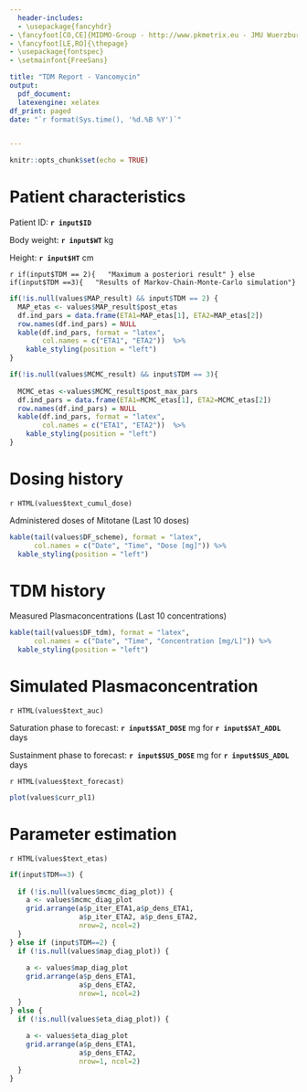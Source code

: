 ```yaml
---
  header-includes:
  - \usepackage{fancyhdr}
- \fancyfoot[CO,CE]{MIDMO-Group - http://www.pkmetrix.eu - JMU Wuerzburg - Pharmazie}
- \fancyfoot[LE,RO]{\thepage}
- \usepackage{fontspec}
- \setmainfont{FreeSans}

title: "TDM Report - Vancomycin"
output: 
  pdf_document:
  latexengine: xelatex
df_print: paged
date: "`r format(Sys.time(), '%d.%B %Y')`"


---
```

  \setmainfont{FreeSans}
\addtolength{\headheight}{1.0cm} 
\pagestyle{fancyplain} 
\rhead{\includegraphics[height=1.2cm]{./logo_rechts.png}} 
\lhead{\includegraphics[height=1.2cm]{./logo_links.png}}
\renewcommand{\headrulewidth}{0pt}


```r
knitr::opts_chunk$set(echo = TRUE)
```

# **Patient characteristics**


Patient ID: **`r input$ID`** 
  
  Body weight: **`r input$WT`** kg 

Height: **`r input$HT`** cm 

`r if(input$TDM == 2){
  "Maximum a posteriori result"
} else if(input$TDM ==3){
  "Results of Markov-Chain-Monte-Carlo simulation"}` 


``` r
if(!is.null(values$MAP_result) && input$TDM == 2) {
  MAP_etas <- values$MAP_result$post_etas
  df.ind_pars = data.frame(ETA1=MAP_etas[1], ETA2=MAP_etas[2])
  row.names(df.ind_pars) = NULL
  kable(df.ind_pars, format = "latex", 
        col.names = c("ETA1", "ETA2"))  %>%
    kable_styling(position = "left")
}

if(!is.null(values$MCMC_result) && input$TDM == 3){
  
  MCMC_etas <-values$MCMC_result$post_max_pars
  df.ind_pars = data.frame(ETA1=MCMC_etas[1], ETA2=MCMC_etas[2])
  row.names(df.ind_pars) = NULL
  kable(df.ind_pars, format = "latex", 
        col.names = c("ETA1", "ETA2"))  %>%
    kable_styling(position = "left")
}

```


# **Dosing history**

`r HTML(values$text_cumul_dose)`

Administered doses of Mitotane (Last 10 doses)

``` r
kable(tail(values$DF_scheme), format = "latex",
      col.names = c("Date", "Time", "Dose [mg]")) %>%
  kable_styling(position = "left")
```

# **TDM history**

Measured Plasmaconcentrations (Last 10 concentrations)

``` r
kable(tail(values$DF_tdm), format = "latex",
      col.names = c("Date", "Time", "Concentration [mg/L]")) %>%
  kable_styling(position = "left")
```

# **Simulated Plasmaconcentration**

`r HTML(values$text_auc)`

Saturation phase to forecast: **`r input$SAT_DOSE`** mg for **`r input$SAT_ADDL`** days  

Sustainment phase to forecast: **`r input$SUS_DOSE`** mg for **`r input$SUS_ADDL`** days  

`r HTML(values$text_forecast)`



```r
plot(values$curr_pl1)

```

# **Parameter estimation**

`r HTML(values$text_etas)`

```r
if(input$TDM==3) {
  
  if (!is.null(values$mcmc_diag_plot)) {
    a <- values$mcmc_diag_plot
    grid.arrange(a$p_iter_ETA1,a$p_dens_ETA1, 
                 a$p_iter_ETA2, a$p_dens_ETA2,
                 nrow=2, ncol=2)
  }
} else if (input$TDM==2) {
  if (!is.null(values$map_diag_plot)) {
    
    a <- values$map_diag_plot
    grid.arrange(a$p_dens_ETA1, 
                 a$p_dens_ETA2,
                 nrow=1, ncol=2)
  }
} else {
  if (!is.null(values$eta_diag_plot)) {
    
    a <- values$eta_diag_plot
    grid.arrange(a$p_dens_ETA1, 
                 a$p_dens_ETA2,
                 nrow=1, ncol=2)
  }
}


```
